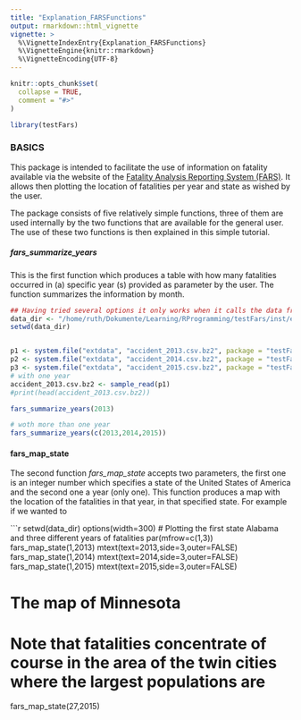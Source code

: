 ```yaml
---
title: "Explanation_FARSFunctions"
output: rmarkdown::html_vignette
vignette: >
  %\VignetteIndexEntry{Explanation_FARSFunctions}
  %\VignetteEngine{knitr::rmarkdown}
  %\VignetteEncoding{UTF-8}
---
```


```r
knitr::opts_chunk$set(
  collapse = TRUE,
  comment = "#>"
)
```

```r
library(testFars)
```


### BASICS

This package is intended to facilitate the use of information on fatality available via the website of the [Fatality Analysis Reporting System (FARS)](https://www.nhtsa.gov/research-data/fatality-analysis-reporting-system-fars). It allows then plotting the location of fatalities per year and state as wished by the user.

The package consists of five relatively simple functions, three of them are used internally by the two functions that are available for the general user. The use of these two functions is then explained in this simple tutorial. 

##### fars_summarize_years

This is the first function which produces a table with how many fatalities occurred in (a) specific year (s) provided as parameter by the user. The function summarizes the information by month.

```r

## Having tried several options it only works when it calls the data from the directory...
data_dir <- "/home/ruth/Dokumente/Learning/RProgramming/testFars/inst/extdata"
setwd(data_dir)


p1 <- system.file("extdata", "accident_2013.csv.bz2", package = "testFars")
p2 <- system.file("extdata", "accident_2014.csv.bz2", package = "testFars")
p3 <- system.file("extdata", "accident_2015.csv.bz2", package = "testFars")
# with one year
accident_2013.csv.bz2 <- sample_read(p1)
#print(head(accident_2013.csv.bz2))

fars_summarize_years(2013)

# woth more than one year 
fars_summarize_years(c(2013,2014,2015))

```

#### fars_map_state

The second function *fars_map_state* accepts two parameters, the first one is an integer number which specifies a state of the United States of America and the second one a year (only one). This function produces a map with the location of the fatalities in that year, in that specified state. For example if we wanted to 

```r
setwd(data_dir)
options(width=300)
# Plotting the first state Alabama and three different years of fatalities
par(mfrow=c(1,3))
fars_map_state(1,2013)
mtext(text=2013,side=3,outer=FALSE)
fars_map_state(1,2014)
mtext(text=2014,side=3,outer=FALSE)
fars_map_state(1,2015)
mtext(text=2015,side=3,outer=FALSE)

# The map of Minnesota 
# Note that fatalities concentrate of course in the area of the twin cities where the largest populations are
fars_map_state(27,2015)



